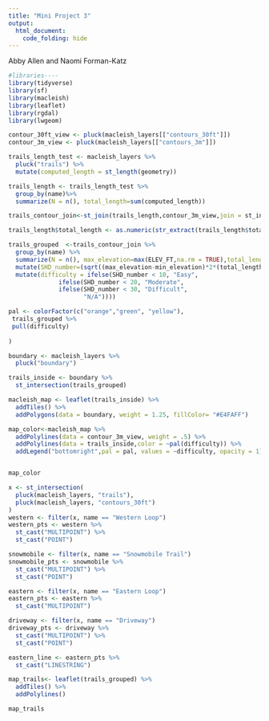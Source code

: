 ```yaml
---
title: "Mini Project 3"
output: 
  html_document:
    code_folding: hide
---
```

Abby Allen and Naomi Forman-Katz
```r
#libraries----
library(tidyverse)
library(sf)
library(macleish)
library(leaflet)
library(rgdal)
library(lwgeom)
```

```r
contour_30ft_view <- pluck(macleish_layers[["contours_30ft"]])
contour_3m_view <- pluck(macleish_layers[["contours_3m"]])
```

```r
trails_length_test <- macleish_layers %>%
  pluck("trails") %>%
  mutate(computed_length = st_length(geometry))

trails_length <- trails_length_test %>% 
  group_by(name)%>%
  summarize(N = n(), total_length=sum(computed_length))
```

```r
trails_contour_join<-st_join(trails_length,contour_3m_view,join = st_intersects,left=TRUE)
```

```r
trails_length$total_length <- as.numeric(str_extract(trails_length$total_length, "[0-9]+"))

trails_grouped  <-trails_contour_join %>%
  group_by(name) %>%
  summarize(N = n(), max_elevation=max(ELEV_FT,na.rm = TRUE),total_length=mean(total_length,na.rm = TRUE),min_elevation=min(ELEV_FT,na.rm = TRUE)) %>% 
  mutate(SHD_number=(sqrt((max_elevation-min_elevation)*2*(total_length*0.000621371))))%>% 
  mutate(difficulty = ifelse(SHD_number < 10, "Easy",
              ifelse(SHD_number < 20, "Moderate", 
              ifelse(SHD_number < 30, "Difficult",
                     "N/A"))))
```


```r
pal <- colorFactor(c("orange","green", "yellow"),
 trails_grouped %>%
 pull(difficulty) 
 
)
```


```r

boundary <- macleish_layers %>%
  pluck("boundary")

trails_inside <- boundary %>%
  st_intersection(trails_grouped)

macleish_map <- leaflet(trails_inside) %>%
  addTiles() %>%
  addPolygons(data = boundary, weight = 1.25, fillColor= "#E4FAFF")

map_color<-macleish_map %>%
  addPolylines(data = contour_3m_view, weight = .5) %>% 
  addPolylines(data = trails_inside,color = ~pal(difficulty)) %>%  
  addLegend("bottomright",pal = pal, values = ~difficulty, opacity = 1)


map_color
```


```r
x <- st_intersection(
  pluck(macleish_layers, "trails"), 
  pluck(macleish_layers, "contours_30ft")
)
western <- filter(x, name == "Western Loop")
western_pts <- western %>% 
  st_cast("MULTIPOINT") %>% 
  st_cast("POINT")

snowmobile <- filter(x, name == "Snowmobile Trail")
snowmobile_pts <- snowmobile %>% 
  st_cast("MULTIPOINT") %>% 
  st_cast("POINT")

eastern <- filter(x, name == "Eastern Loop")
eastern_pts <- eastern %>% 
  st_cast("MULTIPOINT")

driveway <- filter(x, name == "Driveway")
driveway_pts <- driveway %>% 
  st_cast("MULTIPOINT") %>% 
  st_cast("POINT")

eastern_line <- eastern_pts %>% 
  st_cast("LINESTRING")

```

```r
map_trails<- leaflet(trails_grouped) %>%
  addTiles() %>%
  addPolylines()

map_trails
```















